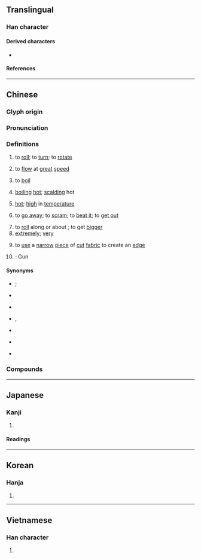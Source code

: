 {{also|滚}}
{{character info}}
==Translingual==

===Han character===
{{Han char|rn=85|rad=水|as=11|sn=14|four=30132|canj=EYCV|ids=⿰氵袞}}

====Derived characters====
* {{l|mul|𡁺}}

====References====
{{Han ref|kx=0644.170|dkj=18098|dj=1052.020|hdz=31705.040|uh=6EFE}}

----

==Chinese==
{{zh-forms|s=滚|ss=⿱亠公}}

===Glyph origin===
{{Han etym}}
{{Han compound|水|袞|t1=water|c1=s|c2=p|ls=psc}}

===Pronunciation===
{{zh-pron
|m=gǔn
|c=gwan2
|h=pfs=kún
|md=
|mn=kún
|mn-t=gung2
|w=
|x=gun3
|mc=y
|oc=y
|ma=Zh-gun.ogg
|mna=Taiwanese-Tone_2.ogg
|cat=v,c:a,h:a,adv,pn
}}

===Definitions===
{{zh-hanzi}}

# to [[roll]]; to [[turn]]; to [[rotate]]
# {{lb|zh|of a flood}} to [[flow]] at [[great]] [[speed]]
# to [[boil]] {{gl|bubble and turn to vapour}}
#: {{zh-x|滾水|boiling water|C}}
# {{lb|zh|Cantonese|Gan|Hakka}} [[boiling]] [[hot]]; [[scalding]] hot
# {{lb|zh|dialectal Hakka}} [[hot]]; [[high]] in [[temperature]] {{gl|in general}}
# {{lb|zh|chiefly|as imperative|derogatory|colloquial|dismissal}} to [[go away]]; to [[scram]]; to [[beat it]]; to [[get out]]
#: {{zh-x|你 給 我 滾！|Get out of my face!}}
# to [[roll]] along or about {{gl|in snow or flour}}; to get [[bigger]]
# [[extremely]]; [[very]]
# {{lb|zh|sewing}} to [[use]] a [[narrow]] [[piece]] of [[cut]] [[fabric]] to create an [[edge]]
# {{surname|zh}}: Gun

====Synonyms====
* {{s|to roll}} {{zh-l|旋轉}}; {{q|Jin}} {{zh-l|骨攏}}
* {{s|to flow at great speed}} {{zh-l|奔流}}
* {{s|to go away}}
{{zh-syn-saurus|滾蛋}}
* {{s|to boil}} {{zh-l|沸騰}}, {{zh-l|滾開}}
* {{s|boiling hot}}
{{zh-dial|燙}}
* {{s|hot}}
{{zh-dial|熱}}
* {{s|extremely}}
{{zh-syn-saurus|極其}}

===Compounds===
{{zh-der|滾邊|滾齒機|滾存|滾打|滾蛋|滾刀|滾刀肉|滾動|滾動摩擦|滾動軸承|滾翻|滾肥|滾沸|滾槓|滾瓜爛熟|滾瓜溜圓|滾瓜流油|滾滾|滾開|滾雷|滾輪|滾熱|滾水|滾水壩|滾湯|滾淌|滾燙|滾筒|滾雪球|滾圓|滾針軸承|滾珠|滾珠軸承|滾柱軸承|圓滾滾|後滾翻|強強滾|屎滾尿流|屁滾尿流|尿流屁滾|利上滾利|撒潑打滾|滾調|滾出去|滾肚|拾頭打滾|滾球兒|滾白水|滾奏法|熱滾滾|滾利|滾馳|滾兒|滾地球|滾子|滾來滾去|滾滾紅塵|滾滾蹡蹡|搖滾|洪波滾雪|打滾|搖滾樂|打滾撒潑|滾肚索|滾刀筋|滾車轍的|滾起來|滾落|滾翻運動|滾白|滾瓜兒|滾唱|滾鞍|泡滾|撲交打滾|黃塵滾滾|連爬帶滾|粗滾滾|鑲滾|翻滾滾|驢打滾|驢打滾兒|翻滾|滾河|滾瀉|沙沙滾}}

{{zh-cat|Elementary}}

----

==Japanese==

===Kanji===
{{ja-kanji|grade=|rs=水11}}

# {{rfdef|ja|sort=水11}}

====Readings====
{{ja-readings
|goon=こん
|kanon=こん
|kun=たぎ-る, たぎ-らかす
}}

----

==Korean==

===Hanja===
{{ko-hanja|곤}}

# {{rfdef|ko|sort=水11}}

----

==Vietnamese==

===Han character===
{{vi-readings|rs=水11|reading=[[củn]], [[cổn]], [[cuộn]], [[ngổn]]}}

# {{rfdef|vi|sort=水11}}
